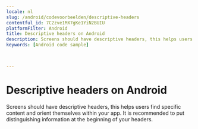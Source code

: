 ```yaml
---
locale: nl
slug: /android/codevoorbeelden/descriptive-headers
contentful_id: 7C2zve1MX7gKe1YiN2BUIU
platformFilter: Android
title: Descriptive headers on Android
description: Screens should have descriptive headers, this helps users find specific content and orient themselves within your app.
keywords: [Android code sample]


	
---
```


# Descriptive headers on Android

Screens should have descriptive headers, this helps users find specific content and orient themselves within your app. It is recommended to put distinguishing information at the beginning of your headers.

<CodeSample id="screen-headers" locale="nl" platform="android"/>